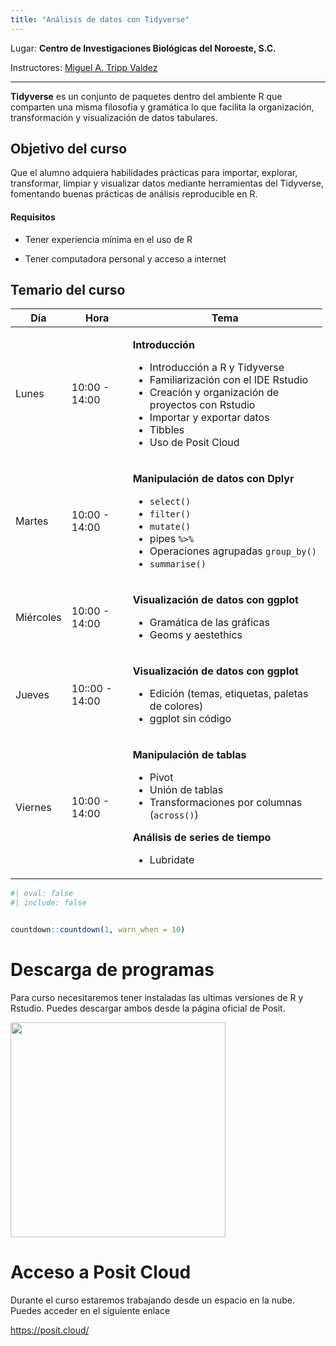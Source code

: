 ---
title: "Análisis de datos con Tidyverse"
---

Lugar: **Centro de Investigaciones Biológicas del Noroeste, S.C.**

Instructores: [Miguel A. Tripp Valdez](https://migueltrippcv.netlify.app/)

------------------------------------------------------------------------

**Tidyverse** es un conjunto de paquetes dentro del ambiente R que comparten una misma filosofía y gramática lo que facilita la organización, transformación y visualización de datos tabulares.

::: {.callout-tip icon="false"}
## Objetivo del curso

Que el alumno adquiera habilidades prácticas para importar, explorar, transformar, limpiar y visualizar datos mediante herramientas del Tidyverse, fomentando buenas prácticas de análisis reproducible en R.
:::

#### Requisitos

-   Tener experiencia mínima en el uso de R

-   Tener computadora personal y acceso a internet

## Temario del curso

+-----------+----------------+------------------------------------------------------+
| Día       | Hora           | Tema                                                 |
+===========+================+======================================================+
| Lunes     | 10:00 - 14:00  | **Introducción**                                     |
|           |                |                                                      |
|           |                | -   Introducción a R y Tidyverse                     |
|           |                | -   Familiarización con el IDE Rstudio               |
|           |                | -   Creación y organización de proyectos con Rstudio |
|           |                | -   Importar y exportar datos                        |
|           |                | -   Tibbles                                          |
|           |                | -   Uso de Posit Cloud                               |
+-----------+----------------+------------------------------------------------------+
| Martes    | 10:00 - 14:00  | **Manipulación de datos con Dplyr**                  |
|           |                |                                                      |
|           |                | -   `select()`                                       |
|           |                | -   `filter()`                                       |
|           |                | -   `mutate()`                                       |
|           |                | -   pipes `%>%`                                      |
|           |                | -   Operaciones agrupadas `group_by()`               |
|           |                | -   `summarise()`                                    |
+-----------+----------------+------------------------------------------------------+
| Miércoles | 10:00 - 14:00  | **Visualización de datos con ggplot**                |
|           |                |                                                      |
|           |                | -   Gramática de las gráficas                        |
|           |                | -   Geoms y aestethics                               |
+-----------+----------------+------------------------------------------------------+
| Jueves    | 10::00 - 14:00 | **Visualización de datos con ggplot**                |
|           |                |                                                      |
|           |                | -   Edición (temas, etiquetas, paletas de colores)   |
|           |                | -   ggplot sin código                                |
+-----------+----------------+------------------------------------------------------+
| Viernes   | 10:00 - 14:00  | **Manipulación de tablas**                           |
|           |                |                                                      |
|           |                | -   Pivot                                            |
|           |                | -   Unión de tablas                                  |
|           |                | -   Transformaciones por columnas (`across()`)       |
|           |                |                                                      |
|           |                | **Análisis de series de tiempo**                     |
|           |                |                                                      |
|           |                | -   Lubridate                                        |
+-----------+----------------+------------------------------------------------------+

```{r}
#| eval: false
#| include: false


countdown::countdown(1, warn_when = 10)
```


# Descarga de programas

Para curso necesitaremos tener instaladas las ultimas versiones de R y Rstudio. Puedes descargar ambos desde la página oficial de Posit.

[![](slides/img/posit_logo.png){fig-align="center" width="344"}](https://posit.co/download/rstudio-desktop/)

# Acceso a Posit Cloud

Durante el curso estaremos trabajando desde un espacio en la nube. Puedes acceder en el siguiente enlace

[https://posit.cloud/](https://posit.cloud/){target="_blank"}

